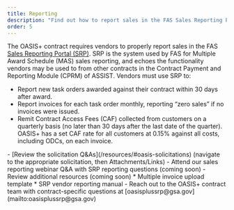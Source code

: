```yaml
---
title: Reporting
description: "Find out how to report sales in the FAS Sales Reporting Portal, used to report new task orders, invoices, and remit Contract Access Fees."
order: 5
---
```


The OASIS+ contract requires vendors to properly report sales in the FAS [Sales Reporting Portal (SRP)](https://srp.fas.gsa.gov/). SRP is the system used by FAS for Multiple Award Schedule (MAS) sales reporting, and echoes the functionality vendors may be used to from other contracts in the Contract Payment and Reporting Module (CPRM) of ASSIST. Vendors must use SRP to:

- Report new task orders awarded against their contract within 30 days after award.
- Report invoices for each task order monthly, reporting “zero sales” if no invoices were issued.
- Remit Contract Access Fees (CAF) collected from customers on a quarterly basis (no later than 30 days after the last date of the quarter). OASIS+ has a set CAF rate for all customers at 0.15% against all costs, including ODCs, on each invoice.

<SummaryBox header="Have a question about reporting?">
- [Review the solicitation Q&As](/resources/#oasis-solicitations) (navigate to the appropriate solicitation, then Attachments/Links)
- Attend our sales reporting webinar Q&A with SRP reporting questions (coming soon)  
- Review additional resources (coming soon) 
    * Multiple invoice upload template
    * SRP vendor reporting manual
- Reach out to the OASIS+ contract team with contract-specific questions at [oasisplussrp@gsa.gov](mailto:oasisplussrp@gsa.gov)
</SummaryBox>
